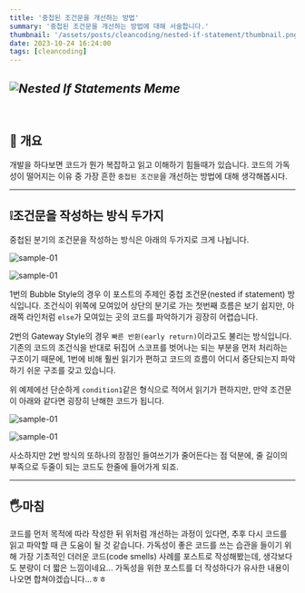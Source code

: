 ```yaml
---
title: '중첩된 조건문을 개선하는 방법'
summary: '중첩된 조건문을 개선하는 방법에 대해 서술합니다.'
thumbnail: '/assets/posts/cleancoding/nested-if-statement/thumbnail.png'
date: 2023-10-24 16:24:00
tags: [cleancoding]
---
```


## _**![Nested If Statements Meme](/assets/posts/cleancoding/nested-if-statement/title.png)**_

<br />

## 🚩 개요

개발을 하다보면 코드가 뭔가 복잡하고 읽고 이해하기 힘들때가 있습니다.
코드의 가독성이 떨어지는 이유 중 가장 흔한 `중첩된 조건문`을 개선하는 방법에 대해 생각해봅시다.

---

## ❕조건문을 작성하는 방식 두가지

중첩된 분기의 조건문을 작성하는 방식은 아래의 두가지로 크게 나뉩니다.

<div className='flex flex-row gap-4'>

![sample-01](/assets/posts/cleancoding/nested-if-statement/sample_01.png)

![sample-01](/assets/posts/cleancoding/nested-if-statement/sample_02.png)

</div>

1번의 Bubble Style의 경우 이 포스트의 주제인 중첩 조건문(nested if statement) 방식입니다.
조건식이 위쪽에 모여있어 상단의 분기로 가는 첫번째 흐름은 보기 쉽지만, 아래쪽 라인처럼 `else`가 모여있는 곳의 코드를 파악하기가 굉장히
어렵습니다.

2번의 Gateway Style의 경우 `빠른 반환(early return)`이라고도 불리는 방식입니다.
기존의 코드의 조건식을 반대로 뒤집어 스코프를 벗어나는 되는 부분을 먼저 처리하는 구조이기 때문에,
1번에 비해 훨씬 읽기가 편하고 코드의 흐름이 어디서 중단되는지 파악하기 쉬운 구조를 갖고 있습니다.

위 예제에선 단순하게 `condition1`같은 형식으로 적어서 읽기가 편하지만, 만약 조건문이 아래와 같다면 굉장히 난해한 코드가 됩니다.

<div className='flex flex-row gap-4'>

![sample-01](/assets/posts/cleancoding/nested-if-statement/sample_03.png)

![sample-01](/assets/posts/cleancoding/nested-if-statement/sample_04.png)

</div>

사소하지만 2번 방식의 또하나의 장점인 들여쓰기가 줄어든다는 점 덕분에,
줄 길이의 부족으로 두줄이 되는 코드도 한줄에 들어가게 되죠.

---

## 🖐️마침

코드를 먼저 목적에 따라 작성한 뒤 위처럼 개선하는 과정이 있다면, 추후 다시 코드를 읽고 파악할 때 큰 도움이 될 것 같습니다.
가독성이 좋은 코드를 쓰는 습관을 들이기 위해 가장 기초적인 더러운 코드(code smells) 사례를 포스트로 작성해봤는데,
생각보다도 분량이 더 짧은 느낌이네요... 가독성을 위한 포스트를 더 작성하다가 유사한 내용이 나오면 합쳐야겠습니다...ㅎㅎ

<br />
